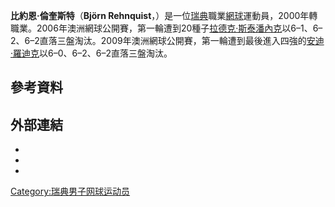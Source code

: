 {{BLP unsourced|time=2011-02-06}}
{{Infobox 网球
|姓名=Björn Rehnquist
|照片=
|国籍={{SWE}}
|生年=1978年
|生日=1月5日
|出生地=[[瑞典|瑞典]]，[[布羅斯|布羅斯]]
|居住地=瑞典，哥德堡
|身高=175
|体重=69
|持拍手=右手
|反拍=
|转职业年=1997年
|球拍=
|球衣=
|球鞋=
|单打最高排名=146（2002年12月9日）
|双打最高排名=
|现单打排名=
|现双打排名=
|单打冠军头衔=0
|双打冠军头衔=0
|职业战绩=4勝11負（單打）
|奖金=348,493[[美元|美元]]
|澳网最好成绩=男單第一輪（2006、2009）
|法网最好成绩=
|温网最好成绩=
|美网最好成绩=男單第一輪（2002）
|大满贯个数=
|奥运会最好成绩=
}}

'''比約恩·倫奎斯特'''（'''Björn Rehnquist'''，{{bd|1978年|1月5日}}）是一位[[瑞典|瑞典]]職業[[網球|網球]]運動員，2000年轉職業。2006年澳洲網球公開賽，第一輪遭到20種子[[拉德克·斯泰潘內克|拉德克·斯泰潘內克]]以6–1、6–2、6–2直落三盤淘汰。2009年澳洲網球公開賽，第一輪遭到最後進入四強的[[安迪·羅迪克|安迪·羅迪克]]以6–0、6–2、6–2直落三盤淘汰。

== 參考資料 ==
{{reflist|2}}

== 外部連結 ==
* {{ATP|id=R364}}
* {{ITF Profile|id=10013374}}
* {{DavisCupplayerlink|id=10013374}}

{{Sweden-bio-stub}}
{{Tennis-bio-stub}}

{{DEFAULTSORT:Rehnquist, Björn}}

[[Category:瑞典男子网球运动员|Category:瑞典男子网球运动员]]